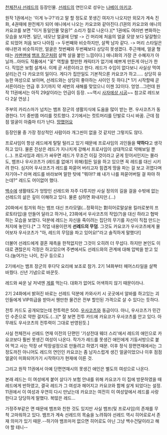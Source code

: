 [[천체전사 선레드]]의 등장인물. [[선레드]]의 연인으로 성우는 [[나베이 마키코]].

원작 1권에서는 '이게 누구?'라고 말 할 정도로 못생긴 여자가 나오지만 외모가 계속 진화, 4권때에 완전체가 되어 애니에서 나오는 카요코와 같아진다.(1권의 카요코와 애니의 카요코를 보면 "이거 동일인물 맞음?" 소리가 절로 나온다.)[* 1권에도 여러번 변화하는 모습을 보자면. 일단, 네모난 얼굴에 단발 -> 긴 머리에 처음의 얼굴 모양 보다 달걀형으로 되었어 처음 보다 나아짐 -> 두번째와 비슷하지만, 살짝 남자 같다. -> 머리 스타일은 애나판과 비슷하지만, 얼굴은 첫번째와 두번째보다 상당히 못생겼다. 주근깨에, 얼굴 형태는 [[카멘맨]]에 [[뱀프 장군]]처럼 살짝 살을 붙인 느낌이다.] 애니화의 가장 큰 수혜자가 아닐까...아마도 작품에서 "꽃" 역할을 할만한 캐릭터가 없기에 예쁘게 만든게 아닌가 한다. 직업은 보험 설계사. 이제 곧 서른이라고 한다. 레드가 수입이 없다보니 사실상 먹여살리는건 다 카요코의 일이다. 게다가 집안일도 기본적으론 카요코가 하고..... 상당히 유능한 여성으로 보이며, 선레드와는 상당히 좋아하는 사이인 듯 하다.[* 1기 시작할때 곧 서른이라는 언급 후 3기까지 약 세번의 새해를 맞았으니 이젠 32이다. 엉엉...그런데 원작 11권에서는 아직 29살이라는 언급이 등장. ~~역시 [[사자에상 시공]]~~ 참고로 레드보다 2살 연상.]

주부의 카리스마가 넘치는 뱀프 장군의 생활지식에 도움을 많이 받는 편. 우사코츠가 동경한다. 1기 중반쯤 머리를 컷트했다. 2기에서는 컷트머리를 단발로 다시 바꿈. 근데 점점 얼굴이 아줌마 티가 난다. [[망했어요]]

등장인물 중 가장 정상적인 사람이라 개그씬이 없을 것 같지만 그렇지도 않다.

프로샤임이 항상 레드에게 탈탈 털리고 있기 때문에 프로샤임의 괴인들을 '''약하다'''고 생각하고 있다. 물론 진상은 레드가 지나치게 강해서 프로샤임이 상대적으로 약해보일 뿐(...). 프로샤임과 레드가 싸우면 레드가 무조건 이길 것이라고 굳게 믿어서인지는 몰라도, 뱀프나 우사코츠가 (레드를 없애기 위해)힘든 일을 하고 있으면 꼭 레드를 대신 시키려 한다. 심지어 우사코츠가 레드를 파묻어 버리고자 힘겹게 땅을 파는 걸 보고 귀엽다며 자기야~? 라며 레드를 바라보며 말한 탓에 "뭐야!? 왜 내가 나를 파묻어버릴 걸 파야 하는데?" 레드도 어이없어 했다.

[[백수]]에 생활태도가 엉망인 선레드와 자주 다투지만 사실 정의의 길을 걸을 수밖에 없는 선레드의 삶은 깊이 이해하고 있다. 물론 심하면 화내지만.(…)

20화에서 힘겨워 하는 뱀프 대신 프라모델(…정확히는 對히어로말살용 킬러로봇의 프로토타입)을 만들어 달라고 하거나, 23화에서 우사코츠의 작업(?)을 대신 하라고 협박하는 모습을 보였다. 덕분에 레드는 자신을 죽이려는 집단의 무기를 자신이 직접 만드는 처지에 놓인다.[* 그 작업 내용이란게 '''선레드의 무덤'''. 그것도 카요코가 우사코츠에게 물어보자 우사코츠가 "아, 레드의 무덤을 파고 있어요!"라고 솔직하게 말했다!]

더불어 선레드에게 결혼 재촉을 한적없지만 그것이 오히려 더 무섭다. 하지만 본인도 이대로 괜찮은지 걱정은 하고있으며 주변에서도 선레드와의 관계에 대해 압박을 받고 있다.(늘어가는 나이, 친구 등으로.)

2기에서는 뱀프 장군의 후다닥 요리에 보조로 참가.
2기 14화부터 헤어스타일을 살짝 바꿨다. 신년 기념으로 바꾼듯.

레드와 싸운 날 저녁엔 [[게]]를 먹는다. 대화가 없어도 어색하지 않기 때문이라나.

2기 24화에서 밝혀진 바로는 선레드 덕분에 카와사키 시 곳곳에서 알바를 하고있는 괴인들에게 VIP취급을 받아서 웬만한 물건은 전부 할인된 가격으로 살 수 있다는 듯하다.

전투 카드도 공개되었는데 전투력은 500. [[우사코츠]]와 동급이다. 아니, 우사코츠가 민간인 수준으로 약한 걸지도.(...)[* 잘 보면 전투 카드에 카요코가 우사코츠를 안고 있다. 아무래도 우사코츠의 전투력이 그대로 반영된듯.]

사실 천체전사 선레드 연재 이전의 단편인 '기상전대 웨더 스리'에서 레드의 애인으로 카요코보다 훨씬 못생긴 여성이 나온다. 작가가 레드를 못생긴 애인에게 기둥서방으로 붙어 먹고 사는 막장 of 막장설정으로 만들려고 하였기 때문. 이후 정식 장편연재에서는 그정도까진 아니어도 레드의 연인인 카요코는 좀 남자스럽게 생긴 얼굴이었으나 이후 점점 얼굴이 미화되어가기 시작하다가 현재에 이른 것.

그리고 원작 11권에서 아예 단편연재시의 못생긴 애인은 별도의 여성으로 나온다.

본래 레드는 이 여성에게 붙어 살다가 보험 안내를 위해 카요코가 이 집에 방문하였을 때 레드에게 반하였고, 결국 레드가 그 여성과 헤어지고 카요코와 함께 살게 되었다는 설정. 11권에서 이 여성과 우연히 다시 만났는데 카요코는 여전히 이 여성앞에서 레드를 사랑한다고 당당하게 말했다. 복많은 레드...

가정주부같은 면 때문에 뱀프와 친한 것도 있지만 사실 뱀프(및 프로샤임)의 존재를 무척 고마워하고 있다. 뱀프가 계속 선레드의 목숨을 노려줘야 선레드 역시 히어로로서 존재 의미가 있기 때문.--하기야 뱀프마저 없으면 히어로도 아닌 그냥 백수건달이라고 해야 할 테니--
